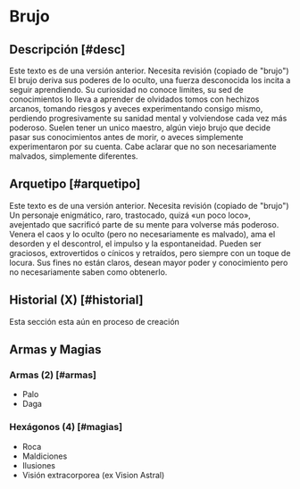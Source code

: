 
# Brujo

<Bleed>
  <Screenshot src={placeholderImage} alt="placeholder" full />
</Bleed>

## Descripción [#desc]

<Callout type="warning" emoji="🔎">
  Este texto es de una versión anterior. Necesita revisión (copiado de "brujo")
</Callout>
El brujo deriva sus poderes de lo oculto, una fuerza desconocida los incita a seguir
aprendiendo. Su curiosidad no conoce limites, su sed de conocimientos lo lleva a
aprender de olvidados tomos con hechizos arcanos, tomando riesgos y aveces experimentando
consigo mismo, perdiendo progresivamente su sanidad mental y volviendose cada vez
más poderoso. Suelen tener un unico maestro, algún viejo brujo que decide pasar sus
conocimientos antes de morir, o aveces simplemente experimentaron por su cuenta.
Cabe aclarar que no son necesariamente malvados, simplemente diferentes.

## Arquetipo [#arquetipo]

<Callout type="warning" emoji="🔎">
  Este texto es de una versión anterior. Necesita revisión (copiado de "brujo")
</Callout>
Un personaje enigmático, raro, trastocado, quizá «un poco loco», avejentado que sacrificó
parte de su mente para volverse más poderoso. Venera el caos y lo oculto (pero no
necesariamente es malvado), ama el desorden y el descontrol, el impulso y la espontaneidad.
Pueden ser graciosos, extrovertidos o cínicos y retraídos, pero siempre con un toque
de locura. Sus fines no están claros, desean mayor poder y conocimiento pero no necesariamente
saben como obtenerlo.

## Historial (X) [#historial]

<Callout type="error" emoji="⛔">
  Esta sección esta aún en proceso de creación
</Callout>

## Armas y Magias

### Armas (2) [#armas]

- Palo
- Daga

### Hexágonos (4) [#magias]

- Roca
- Maldiciones
- Ilusiones
- Visión extracorporea (ex Vision Astral)
